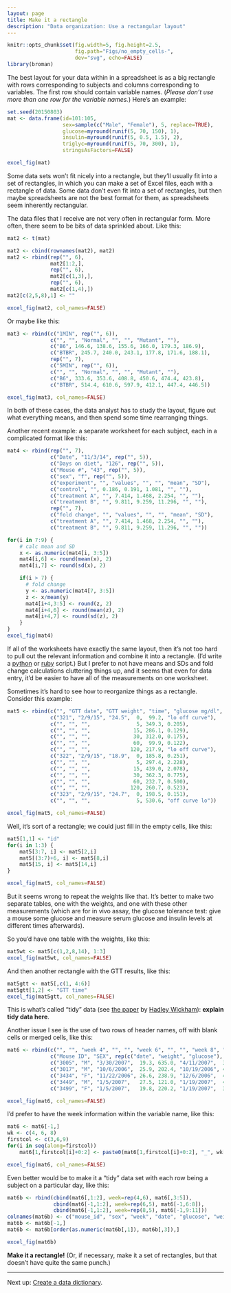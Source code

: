 ```yaml
---
layout: page
title: Make it a rectangle
description: "Data organization: Use a rectangular layout"
---
```


```r
knitr::opts_chunk$set(fig.width=5, fig.height=2.5,
                      fig.path="Figs/no_empty_cells-",
                      dev="svg", echo=FALSE)
library(broman)
```


The best layout for your data within in a spreadsheet is as a big
rectangle with rows corresponding to subjects and columns
corresponding to variables. The first row should contain variable
names. (*Please don't use more than one row for the variable names.*)
Here's an example:

```r
set.seed(20150803)
mat <- data.frame(id=101:105,
                  sex=sample(c("Male", "Female"), 5, replace=TRUE),
                  glucose=myround(runif(5, 70, 150), 1),
                  insulin=myround(runif(5, 0.5, 1.5), 2),
                  triglyc=myround(runif(5, 70, 300), 1),
                  stringsAsFactors=FALSE)

excel_fig(mat)
```

Some data sets won't fit nicely into a rectangle, but they'll usually
fit into a set of rectangles, in which you can make a set of Excel files,
each with a rectangle of data. Some data don't even fit into a set of
rectangles, but then maybe spreadsheets are not the best format for
them, as spreadsheets seem inherently rectangular.

The data files that I receive are not very often in rectangular
form. More often, there seem to be bits of data sprinkled about.
Like this:

```r
mat2 <- t(mat)

mat2 <- cbind(rownames(mat2), mat2)
mat2 <- rbind(rep("", 6),
              mat2[1:2,],
              rep("", 6),
              mat2[c(1,3),],
              rep("", 6),
              mat2[c(1,4),])
mat2[c(2,5,8),1] <- ""

excel_fig(mat2, col_names=FALSE)
```

Or maybe like this:

```r
mat3 <- rbind(c("1MIN", rep("", 6)),
              c("", "", "Normal", "", "", "Mutant", ""),
              c("B6", 146.6, 138.6, 155.6, 166.0, 179.3, 186.9),
              c("BTBR", 245.7, 240.0, 243.1, 177.8, 171.6, 188.1),
              rep("", 7),
              c("5MIN", rep("", 6)),
              c("", "", "Normal", "", "", "Mutant", ""),
              c("B6", 333.6, 353.6, 408.8, 450.6, 474.4, 423.8),
              c("BTBR", 514.4, 610.6, 597.9, 412.1, 447.4, 446.5))

excel_fig(mat3, col_names=FALSE)
```

In both of these cases, the data analyst has to study the layout, figure out
what everything means, and then spend some time rearranging things.

Another recent example: a separate worksheet for each subject, each in
a complicated format like this:

```r
mat4 <- rbind(rep("", 7),
              c("Date", "11/3/14", rep("", 5)),
              c("Days on diet", "126", rep("", 5)),
              c("Mouse #", "43", rep("", 5)),
              c("sex", "f", rep("", 5)),
              c("experiment", "", "values", "", "", "mean", "SD"),
              c("control", "", 0.186, 0.191, 1.081, "", ""),
              c("treatment A", "", 7.414, 1.468, 2.254, "", ""),
              c("treatment B", "", 9.811, 9.259, 11.296, "", ""),
              rep("", 7),
              c("fold change", "", "values", "", "", "mean", "SD"),
              c("treatment A", "", 7.414, 1.468, 2.254, "", ""),
              c("treatment B", "", 9.811, 9.259, 11.296, "", ""))

for(i in 7:9) {
    # calc mean and SD
    x <- as.numeric(mat4[i, 3:5])
    mat4[i,6] <- round(mean(x), 2)
    mat4[i,7] <- round(sd(x), 2)

    if(i > 7) {
      # fold change
      y <- as.numeric(mat4[7, 3:5])
      z <- x/mean(y)
      mat4[i+4,3:5] <- round(z, 2)
      mat4[i+4,6] <- round(mean(z), 2)
      mat4[i+4,7] <- round(sd(z), 2)
    }
}
excel_fig(mat4)
```

If all of the worksheets have exactly the same layout, then it's not
too hard to pull out the relevant information and combine it into a
rectangle. (I'd write a [python](https://www.python.org) or
[ruby](https://www.ruby-lang.org) script.) But I prefer to not have
means and SDs and fold change calculations cluttering things up, and
it seems that even for data entry, it'd be easier to have all of the
measurements on one worksheet.

Sometimes it's hard to see how to reorganize things as a
rectangle. Consider this example:

```r
mat5 <- rbind(c("", "GTT date", "GTT weight", "time", "glucose mg/dl", "insulin ng/ml"),
              c("321", "2/9/15", "24.5",  0,  99.2, "lo off curve"),
              c("", "", "",               5, 349.3, 0.205),
              c("", "", "",              15, 286.1, 0.129),
              c("", "", "",              30, 312.0, 0.175),
              c("", "", "",              60,  99.9, 0.122),
              c("", "", "",             120, 217.9, "lo off curve"),
              c("322", "2/9/15", "18.9",  0, 185.8, 0.251),
              c("", "", "",               5, 297.4, 2.228),
              c("", "", "",              15, 439.0, 2.078),
              c("", "", "",              30, 362.3, 0.775),
              c("", "", "",              60, 232.7, 0.500),
              c("", "", "",             120, 260.7, 0.523),
              c("323", "2/9/15", "24.7",  0, 198.5, 0.151),
              c("", "", "",               5, 530.6, "off curve lo"))

excel_fig(mat5, col_names=FALSE)
```

Well, it's sort of a rectangle; we could just fill in the empty cells,
like this:

```r
mat5[1,1] <- "id"
for(i in 1:3) {
    mat5[3:7, i] <- mat5[2,i]
    mat5[(3:7)+6, i] <- mat5[8,i]
    mat5[15, i] <- mat5[14,i]
}

excel_fig(mat5, col_names=FALSE)
```

But it seems wrong to repeat the weights like that. It's better to
make two separate tables, one with the weights, and one with these
other measurements (which are for in vivo assay, the glucose tolerance
test: give a mouse some glucose and measure serum glucose and insulin
levels at different times afterwards).

So you'd have one table with the weights, like this:

```r
mat5wt <- mat5[c(1,2,8,14), 1:3]
excel_fig(mat5wt, col_names=FALSE)
```

And then another rectangle with the GTT results, like this:

```r
mat5gtt <- mat5[,c(1, 4:6)]
mat5gtt[1,2] <- "GTT time"
excel_fig(mat5gtt, col_names=FALSE)
```

This is what's called "tidy" data (see [the paper]() by
[Hadley Wickham]()): **explain tidy data here**.

Another issue I see is the use of two rows of header names, off with
blank cells or merged cells, like this:

```r
mat6 <- rbind(c("", "", "week 4", "", "", "week 6", "", "", "week 8", "", ""),
              c("Mouse ID", "SEX", rep(c("date", "weight", "glucose"), 3)),
              c("3005", "M", "3/30/2007",  19.3, 635.0, "4/11/2007",  31,   460.7, "4/27/2007",  39.6, 530.2),
              c("3017", "M", "10/6/2006",  25.9, 202.4, "10/19/2006", 45.1, 384.7, "11/3/2006",  57.2, 458.7),
              c("3434", "F", "11/22/2006", 26.6, 238.9, "12/6/2006",  45.9, 378.0, "12/22/2006", 56.2, 409.8),
              c("3449", "M", "1/5/2007",   27.5, 121.0, "1/19/2007",  42.9, 191.3, "2/2/2007",   56.7, 182.5),
              c("3499", "F", "1/5/2007",   19.8, 220.2, "1/19/2007",  36.6, 556.9, "2/2/2007",   43.6, 446.0))

excel_fig(mat6, col_names=FALSE)
```

I'd prefer to have the week information within the variable name, like
this:

```r
mat6 <- mat6[-1,]
wk <- c(4, 6, 8)
firstcol <- c(3,6,9)
for(i in seq(along=firstcol))
    mat6[1,firstcol[i]+0:2] <- paste0(mat6[1,firstcol[i]+0:2], "_", wk[i])

excel_fig(mat6, col_names=FALSE)
```



Even better would be to make it a "tidy" data set
with each row being a subject on a
particular day, like this:

```r
mat6b <- rbind(cbind(mat6[,1:2], week=rep(4,6), mat6[,3:5]),
               cbind(mat6[-1,1:2], week=rep(6,5), mat6[-1,6:8]),
               cbind(mat6[-1,1:2], week=rep(8,5), mat6[-1,9:11]))
colnames(mat6b) <- c("mouse_id", "sex", "week", "date", "glucose", "weight")
mat6b <- mat6b[-1,]
mat6b <- mat6b[order(as.numeric(mat6b[,1]), mat6b[,3]),]

excel_fig(mat6b)
```

**Make it a rectangle!** (Or, if necessary, make it a set of
  rectangles, but that doesn't have quite the same punch.)

---

Next up: [Create a data dictionary](dictionary.html).
